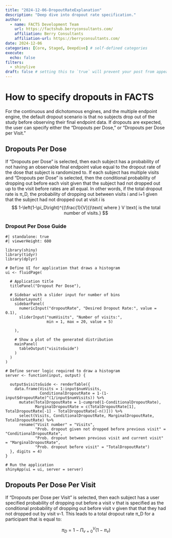 ```yaml
---
title: "2024-12-06-DropoutRateExplanation"
description: "Deep dive into dropout rate specification."
author:
  - name: FACTS Development Team
    url: https://factshub.berryconsultants.com/
    affiliation: Berry Consultants
    affiliation-url: https://berryconsultants.com/ 
date: 2024-12-06
categories: [Core, Staged, Deepdive] # self-defined categories
execute:
  echo: false
filters:
  - shinylive
draft: false # setting this to `true` will prevent your post from appearing on your listing page until you're ready!
---
```


# How to specify dropouts in FACTS

For the continuous and dichotomous engines, and the multiple endpoint engine, the default dropout scenario is that no subjects drop out of the study before observing their final endpoint data. If dropouts are expected, the user can specify either the “Dropouts per Dose,” or “Dropouts per Dose per Visit.”

## Dropouts Per Dose
If “Dropouts per Dose” is selected, then each subject has a probability of not having an observable final endpoint value equal to the dropout rate of the dose that subject is randomized to. If each subject has multiple visits and “Dropouts per Dose” is selected, then the conditional probability of dropping out before each visit given that the subject had not dropped out up to the visit before rates are all equal. In other words, if the total dropout rate is π_D, the probability of dropping out between visits i and i+1 given that the subject had not dropped out at visit $i$ is
$$
1-\left(1-\pi_D\right)^{(\frac{1}{V})}\text{ where } V \text{ is the total number of visits.}
$$

### Dropout Per Dose Guide

```shinylive-r
#| standalone: true
#| viewerHeight: 600

library(shiny)
library(tidyr)
library(dplyr)

# Define UI for application that draws a histogram
ui <- fluidPage(
  
  # Application title
  titlePanel("Dropout Per Dose"),
  
  # Sidebar with a slider input for number of bins 
  sidebarLayout(
    sidebarPanel(
      numericInput("dropoutRate", "Desired Dropout Rate:", value = 0.1),
      sliderInput("numVisits", "Number of visits:", 
                  min = 1, max = 20, value = 5)
      
    ),
    
    # Show a plot of the generated distribution
    mainPanel(
      tableOutput("visitsGuide")
    )
  )
)

# Define server logic required to draw a histogram
server <- function(input, output) {
  
  output$visitsGuide <- renderTable({
    data.frame(Visits = 1:input$numVisits,
               ConditionalDropoutRate = 1-(1-input$dropoutRate)^(1/input$numVisits)) %>%
      mutate(TotalDropoutRate = 1-cumprod(1-ConditionalDropoutRate),
             MarginalDropoutRate = c(TotalDropoutRate[1], TotalDropoutRate[-1] - TotalDropoutRate[-n()])) %>%
      select(Visits, ConditionalDropoutRate, MarginalDropoutRate, TotalDropoutRate) %>%
      rename("Visit number" = "Visits",
             "Prob. dropout given not dropped before previous visit" = "ConditionalDropoutRate",
             "Prob. dropout between previous visit and current visit" = "MarginalDropoutRate",
             "Prob. dropout before visit" = "TotalDropoutRate")
  }, digits = 4)
}

# Run the application 
shinyApp(ui = ui, server = server)
```

## Dropouts Per Dose Per Visit

If “Dropouts per Dose per Visit” is selected, then each subject has a user specified probability of dropping out before a visit v that is specified as the conditional probability of dropping out before visit v given that that they had not dropped out by visit v-1. This leads to a total dropout rate π_D for a participant that is equal to:

$$
\pi_D = 1-\Pi_{v=0}^V(1-\pi_v)
$$
